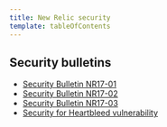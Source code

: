 ```yaml
---
title: New Relic security
template: tableOfContents
---
```


## Security bulletins

* [Security Bulletin NR17-01](/docs/security/new-relic-security/security-bulletins/security-bulletin-nr17-01)
* [Security Bulletin NR17-02](/docs/security/new-relic-security/security-bulletins/security-bulletin-nr17-02)
* [Security Bulletin NR17-03](/docs/security/new-relic-security/security-bulletins/security-bulletin-nr17-03)
* [Security for Heartbleed vulnerability](/docs/security/new-relic-security/security-bulletins/security-heartbleed-vulnerability)

